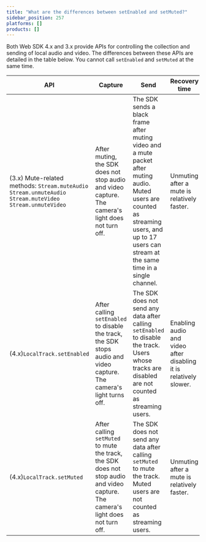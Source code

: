 ```yaml
---
title: "What are the differences between setEnabled and setMuted?"
sidebar_position: 257
platforms: []
products: []
---
```



Both Web SDK 4.x and 3.x provide APIs for controlling the collection and sending of local audio and video. The differences between these APIs are detailed in the table below.
You cannot call `setEnabled` and `setMuted` at the same time.


| API | Capture | Send | Recovery time |
|-----|------------|------|---------------|
| (3.x) Mute-related methods: `Stream.muteAudio` `Stream.unmuteAudio` `Stream.muteVideo` `Stream.unmuteVideo` | After muting, the SDK does not stop audio and video capture. The camera's light does not turn off. | The SDK sends a black frame after muting video and a mute packet after muting audio. Muted users are counted as streaming users, and up to 17 users can stream at the same time in a single channel. | Unmuting after a mute is relatively faster. |
| (4.x)`LocalTrack.setEnabled` | After calling `setEnabled` to disable the track, the SDK stops audio and video capture. The camera's light turns off. | The SDK does not send any data after calling `setEnabled` to disable the track. Users whose tracks are disabled are not counted as streaming users. | Enabling audio and video after disabling it is relatively slower. |
| (4.x)`LocalTrack.setMuted` | After calling `setMuted` to mute the track, the SDK does not stop audio and video capture. The camera's light does not turn off. | The SDK does not send any data after calling `setMuted` to mute the track. Muted users are not counted as streaming users. | Unmuting after a mute is relatively faster. |